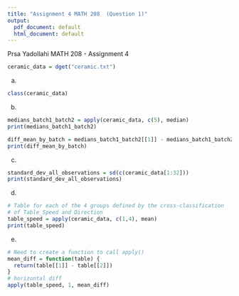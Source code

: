 ```yaml
---
title: "Assignment 4 MATH 208  (Question 1)"
output:
  pdf_document: default
  html_document: default
---
```

Prsa Yadollahi \newline
260869949 \newline
MATH 208 - Assignment 4\newline



```r
ceramic_data = dget("ceramic.txt")
```

(a)
```r
class(ceramic_data)
```

(b)
```r
medians_batch1_batch2 = apply(ceramic_data, c(5), median)
print(medians_batch1_batch2)

diff_mean_by_batch = medians_batch1_batch2[[1]] - medians_batch1_batch2[[2]]
print(diff_mean_by_batch)
```

(c)
```r
standard_dev_all_observations = sd(c(ceramic_data[1:32]))
print(standard_dev_all_observations)
```

(d)
```r
# Table for each of the 4 groups defined by the cross-classification
# of Table_Speed and Direction
table_speed = apply(ceramic_data, c(1,4), mean)
print(table_speed)
```

(e)
```r
# Need to create a function to call apply()
mean_diff = function(table) {
  return(table[[1]] - table[[2]])
}
# horizontal diff
apply(table_speed, 1, mean_diff)
```



























